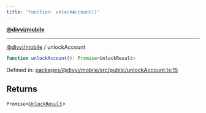 ```yaml
---
title: 'Function: unlockAccount()'
---
```

[**@divvi/mobile**](../README)

---

[@divvi/mobile](../README) / unlockAccount
```ts
function unlockAccount(): Promise<UnlockResult>
```

Defined in: [packages/@divvi/mobile/src/public/unlockAccount.ts:15](https://github.com/divvi-xyz/divvi-mobile/blob/main/packages/@divvi/mobile/src/public/unlockAccount.ts#L15)

## Returns

`Promise`\<[`UnlockResult`](../type-aliases/UnlockResult)\>
